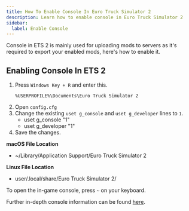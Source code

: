 ```yaml
---
title: How To Enable Console In Euro Truck Simulator 2
description: Learn how to enable console in Euro Truck Simulator 2
sidebar:
  label: Enable Console
---
```



Console in ETS 2 is mainly used for uploading mods to servers as it's required to export your enabled mods, here's how to enable it.

## Enabling Console In ETS 2

<Steps>

1. Press `Windows Key + R` and enter this.
   ```
   %USERPROFILE%\Documents\Euro Truck Simulator 2
   ```
2. Open `config.cfg`
3. Change the existing `uset g_console` and `uset g_developer` lines to `1`. 
   - uset g_console "1"
   - uset g_developer "1"
4. Save the changes.
</Steps>

**macOS File Location**

- ~/Library/Application Support/Euro Truck Simulator 2

**Linux File Location**

- user/.local/share/Euro Truck Simulator 2/

To open the in-game console, press `~` on your keyboard. 

Further in-depth console information can be found [here](https://truck-simulator.fandom.com/wiki/Console).












